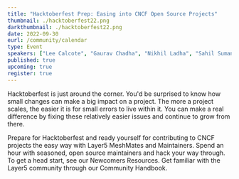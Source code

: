 ```yaml
---
title: "Hacktoberfest Prep: Easing into CNCF Open Source Projects"
thumbnail: ./hacktoberfest22.png
darkthumbnail: ./hacktoberfest22.png
date: 2022-09-30
eurl: /community/calendar
type: Event
speakers: ["Lee Calcote", "Gaurav Chadha", "Nikhil Ladha", "Sahil Suman", "Anita Ihuman", "Harshit Dandriyal", "Alexis Abakasanga", "Abhishek Kumar", "Ashish Tiwari"]
published: true
upcoming: true
register: true
---
```



<p>
<Link to="/programs/hacktoberfest">Hacktoberfest</Link> is just around the corner. You'd be surprised to know how small changes can make a big impact on a project. The more a project scales, the easier it is for small errors to live within it. You can make a real difference by fixing these relatively easier issues and continue to grow from there.
</p>

<p>
Prepare for Hacktoberfest and ready yourself for contributing to CNCF projects the easy way with Layer5 <Link to="/community/meshmates">MeshMates</Link> and Maintainers. Spend an hour with seasoned, open source maintainers and hack your way through. To get a head start, see our <Link to="/community/newcomers">Newcomers Resources</Link>. Get familiar with the Layer5 community through our <Link to="/community/handbook">Community Handbook</Link>.
</p>
